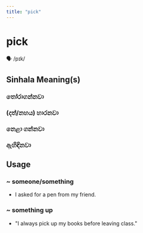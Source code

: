 ```yaml
---
title: "pick"
---
```


# pick

🗣️ /pɪk/

## Sinhala Meaning(s)

### තෝරාගන්නවා
### (දත්/නහය) හාරනවා
### නෙළා ගන්නවා
### ඇහිඳිනවා

## Usage

### ~ someone/something

- I asked for a pen from my friend.


### ~ something up

- "I always pick up my books before leaving class."

